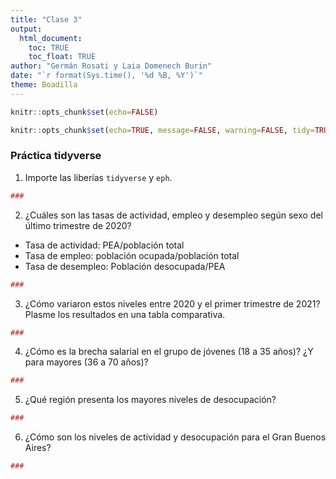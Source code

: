 ```yaml
---
title: "Clase 3"
output: 
  html_document:
    toc: TRUE
    toc_float: TRUE
author: "Germán Rosati y Laia Domenech Burin"
date: "`r format(Sys.time(), '%d %B, %Y')`"
theme: Boadilla
---
```

```r
knitr::opts_chunk$set(echo=FALSE)
```

```r
knitr::opts_chunk$set(echo=TRUE, message=FALSE, warning=FALSE, tidy=TRUE)
```

### Práctica tidyverse

1. Importe las liberías `tidyverse` y `eph`. 

```r
### 
```

2. ¿Cuáles son las tasas de actividad, empleo y desempleo según sexo del último trimestre de 2020?
  + Tasa de actividad: PEA/población total
  + Tasa de empleo: población ocupada/población total
  + Tasa de desempleo: Población desocupada/PEA
  
```r
### 
```

3. ¿Cómo variaron estos niveles entre 2020 y el primer trimestre de 2021? Plasme los resultados en una tabla comparativa. 
```r
### 
```

4. ¿Cómo es la brecha salarial en el grupo de jóvenes (18 a 35 años)? ¿Y para mayores (36 a 70 años)?

```r
### 
```

5. ¿Qué región presenta los mayores niveles de desocupación? 

```r
### 
```

6. ¿Cómo son los niveles de actividad y desocupación para el Gran Buenos Aires? 
```r
### 
```

